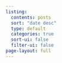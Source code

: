 ```yaml
---
listing:
  contents: posts
  sort: "date desc"
  type: default
  categories: true
  sort-ui: false
  filter-ui: false
page-layout: full
---
```



